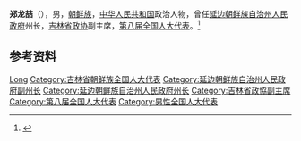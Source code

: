 '''郑龙喆'''（{{bd|？|}}），男，[[朝鲜族|朝鲜族]]，[[中华人民共和国|中华人民共和国]]政治人物，曾任[[延边朝鲜族自治州人民政府|延边朝鲜族自治州人民政府]]州长，[[吉林省政协|吉林省政协]]副主席，[[第八届全国人大代表|第八届全国人大代表]]。<ref>{{Cite book|title=中华人民共和国职官志|author=何虎生, 李耀东, 向常福主编|publisher=中国社会出版社|year=2003|isbn=9787800883934|location=北京|pages=}}</ref>

== 参考资料 ==
{{reflist}}

{{中国人物小作品}}

{{Authority control}}
{{DEFAULTSORT:Zheng郑}}
[[Category:郑姓|Long]]
[[Category:吉林省朝鲜族全国人大代表|Category:吉林省朝鲜族全国人大代表]]
[[Category:延边朝鲜族自治州人民政府副州长|Category:延边朝鲜族自治州人民政府副州长]]
[[Category:延边朝鲜族自治州人民政府州长|Category:延边朝鲜族自治州人民政府州长]]
[[Category:吉林省政協副主席|Category:吉林省政協副主席]]
[[Category:第八届全国人大代表|Category:第八届全国人大代表]]
[[Category:男性全国人大代表|Category:男性全国人大代表]]